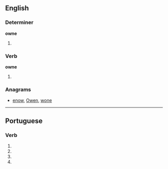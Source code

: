 ==English==

===Determiner===
'''owne'''

# {{obsolete spelling of|own}}

===Verb===
'''owne'''

# {{obsolete spelling of|own}}

===Anagrams===
* [[enow#English|enow]], [[Owen#English|Owen]], [[wone#English|wone]]

----

==Portuguese==

===Verb===
{{pt-verb form}}

# {{pt-verb form of|ownar|ar|subjunctive|present|singular|first}}
# {{pt-verb form of|ownar|ar|subjunctive|present|singular|third}}
# {{pt-verb form of|ownar|ar|imperative|affirmative|singular|third|}}
# {{pt-verb form of|ownar|ar|imperative|negative|singular|third|}}